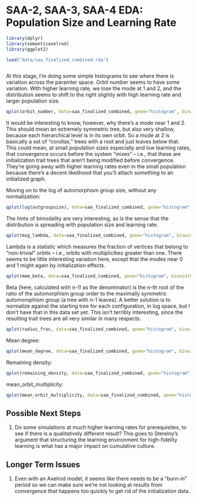# SAA-2, SAA-3, SAA-4 EDA:  Population Size and Learning Rate #

```r
library(dplyr)
library(semanticaxelrod)
library(ggplot2)

load("data/saa_finalized_combined.rda")



```



At this stage, I'm doing some simple histograms to see where there is variation across the paramter space.  Orbit number seems to have some variation.  With higher learning rate, we lose the mode at 1 and 2, and the distribution seems to shift to the right slightly with high learning rate and larger population size.  

```r
qplot(orbit_number, data=saa_finalized_combined, geom="histogram", binwidth=2) + facet_grid(learning_rate ~ population_size)
```

It would be interesting to know, however, why there's a mode near 1 and 2.  This should mean an extremely symmetric tree, but also very shallow, because each hierarchical level is in its own orbit.  So a mode at 2 is basically a set of "corollas," trees with a root and just leaves below that.  This could mean, at small population sizes especially and low learning rates, that convergence occurs before the system "mixes" -- i.e., that these are initialization trait trees that aren't being modified before convergence.  They're going away with higher learning rates even in the small population because there's a decent likelihood that you'll attach *something* to an initialized graph.  

Moving on to the log of automorphism group size, without any normalization:

```r
qplot(log(autgroupsize), data=saa_finalized_combined, geom="histogram", binwidth=2) + facet_grid(learning_rate ~ population_size)
```

The hints of bimodality are very interesting, as is the sense that the distribution is spreading with population size and learning rate.

```r
qplot(msg_lambda, data=saa_finalized_combined, geom="histogram", binwidth=0.05) + facet_grid(learning_rate ~ population_size)
```

Lambda is a statistic which measures the fraction of vertices that belong to "non-trivial" orbits -- i.e., orbits with multiplicities greater than one.  There seems to be little interesting variation here, except that the modes near 0 and 1 might again by initialization effects.  

```r
qplot(mem_beta, data=saa_finalized_combined, geom="histogram", binwidth=0.05) + facet_grid(learning_rate ~ population_size)
```

Beta (here, calculated with n-1! as the denominator) is the n-th root of the ratio of the automorphism group order to the maximally symmetric automorophism group (a tree with n-1 leaves).  A better solution is to normalize against the starting tree for each configuration, in log space, but I don't have that in this data set yet.  This isn't terribly interesting, since the resulting trait trees are all very similar in many respects.  

```r
qplot(radius_frac, data=saa_finalized_combined, geom="histogram", binwidth=0.05) + facet_grid(learning_rate ~ population_size)
```

Mean degree:

```r
qplot(mean_degree, data=saa_finalized_combined, geom="histogram", binwidth=0.05) + facet_grid(learning_rate ~ population_size)
```

Remaining density:

```r
qplot(remaining_density, data=saa_finalized_combined, geom="histogram", binwidth=0.01) + facet_grid(learning_rate ~ population_size)
```


mean_orbit_multiplicity:

```r
qplot(mean_orbit_multiplicity, data=saa_finalized_combined, geom="histogram", binwidth=0.5) + facet_grid(learning_rate ~ population_size)
```

## Possible Next Steps ##

1.  Do some simulations at much higher learning rates for prerequisites, to see if there is a qualitatively different result?  This goes to Sterelny's argument that structuring the learning environment for high-fidelity learning is what has a major impact on cumulative culture.  


## Longer Term Issues ##

1.  Even with an Axelrod model, it seems like there needs to be a "burn-in" period so we can make sure we're not looking at results from convergence that happens too quickly to get rid of the initialization data.  